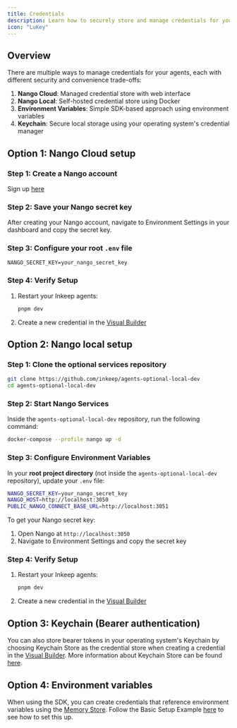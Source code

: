 ```yaml
---
title: Credentials
description: Learn how to securely store and manage credentials for your agents using Nango, environment variables, or Keychain.
icon: "LuKey"
---
```


## Overview

There are multiple ways to manage credentials for your agents, each with different security and convenience trade-offs:

1. **Nango Cloud**: Managed credential store with web interface
2. **Nango Local**: Self-hosted credential store using Docker
3. **Environment Variables**: Simple SDK-based approach using environment variables
4. **Keychain**: Secure local storage using your operating system's credential manager

## Option 1: Nango Cloud setup

### Step 1: Create a Nango account

Sign up [here](https://app.nango.dev/signin)

### Step 2: Save your Nango secret key

After creating your Nango account, navigate to Environment Settings in your dashboard and copy the secret key.

### Step 3: Configure your root `.env` file

```
NANGO_SECRET_KEY=your_nango_secret_key
```

### Step 4: Verify Setup

1. Restart your Inkeep agents:
   ```bash
   pnpm dev
   ```

2. Create a new credential in the [Visual Builder](/visual-builder/credentials)

## Option 2: Nango local setup

### Step 1: Clone the optional services repository

```bash
git clone https://github.com/inkeep/agents-optional-local-dev
cd agents-optional-local-dev
```

### Step 2: Start Nango Services

Inside the `agents-optional-local-dev` repository, run the following command:

```bash
docker-compose --profile nango up -d
```

### Step 3: Configure Environment Variables

In your **root project directory** (not inside the `agents-optional-local-dev` repository), update your `.env` file:

```bash
NANGO_SECRET_KEY=your_nango_secret_key
NANGO_HOST=http://localhost:3050
PUBLIC_NANGO_CONNECT_BASE_URL=http://localhost:3051
```

To get your Nango secret key:

1. Open Nango at `http://localhost:3050`
2. Navigate to Environment Settings and copy the secret key

### Step 4: Verify Setup

1. Restart your Inkeep agents:
   ```bash
   pnpm dev
   ```

2. Create a new credential in the [Visual Builder](/visual-builder/credentials)

## Option 3: Keychain (Bearer authentication)

You can also store bearer tokens in your operating system's Keychain by choosing Keychain Store as the credential store when creating a credential in the [Visual Builder](/visual-builder/credentials). More information about Keychain Store can be found [here](/typescript-sdk/tools/credentials#keychain-store).

## Option 4: Environment variables

When using the SDK, you can create credentials that reference environment variables using the [Memory Store](/typescript-sdk/tools/credentials#memory-store). Follow the Basic Setup Example [here](/typescript-sdk/tools/credentials#basic-setup-example) to see how to set this up.
